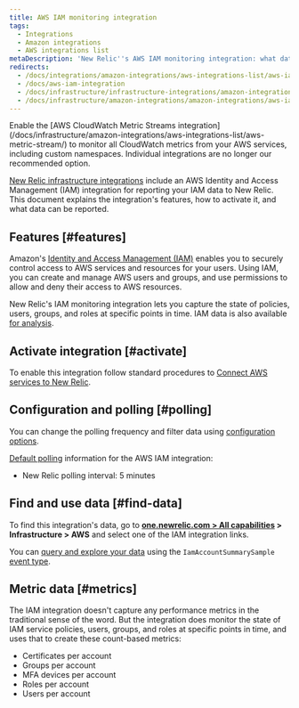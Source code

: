 ```yaml
---
title: AWS IAM monitoring integration
tags:
  - Integrations
  - Amazon integrations
  - AWS integrations list
metaDescription: 'New Relic''s AWS IAM monitoring integration: what data it reports, and how to enable it.'
redirects:
  - /docs/integrations/amazon-integrations/aws-integrations-list/aws-iam-monitoring-integration
  - /docs/aws-iam-integration
  - /docs/infrastructure/infrastructure-integrations/amazon-integrations/aws-iam-integration
  - /docs/infrastructure/amazon-integrations/amazon-integrations/aws-iam-monitoring-integration
---
```


<Callout variant="important">
  Enable the [AWS CloudWatch Metric Streams integration](/docs/infrastructure/amazon-integrations/aws-integrations-list/aws-metric-stream/) to monitor all CloudWatch metrics from your AWS services, including custom namespaces. Individual integrations are no longer our recommended option.
</Callout>

[New Relic infrastructure integrations](/docs/infrastructure/integrations-getting-started/getting-started/introduction-infrastructure-integrations) include an AWS Identity and Access Management (IAM) integration for reporting your IAM data to New Relic. This document explains the integration's features, how to activate it, and what data can be reported.

## Features [#features]

Amazon's [Identity and Access Management (IAM)](https://aws.amazon.com/iam/) enables you to securely control access to AWS services and resources for your users. Using IAM, you can create and manage AWS users and groups, and use permissions to allow and deny their access to AWS resources.

New Relic's IAM monitoring integration lets you capture the state of policies, users, groups, and roles at specific points in time. IAM data is also available [for analysis](/docs/infrastructure/infrastructure-integrations/getting-started/connect-aws-integrations-infrastructure#insights).

## Activate integration [#activate]

To enable this integration follow standard procedures to [Connect AWS services to New Relic](/docs/infrastructure/infrastructure-integrations/getting-started/connect-aws-integrations-infrastructure).

## Configuration and polling [#polling]

You can change the polling frequency and filter data using [configuration options](/docs/integrations/new-relic-integrations/getting-started/configure-polling-frequency-data-collection-cloud-integrations).

[Default polling](/docs/infrastructure/amazon-integrations/aws-integrations-list/aws-polling-intervals-infrastructure-integrations) information for the AWS IAM integration:

* New Relic polling interval: 5 minutes

## Find and use data [#find-data]

To find this integration's data, go to **[one.newrelic.com > All capabilities](https://one.newrelic.com/all-capabilities) > Infrastructure > AWS** and select one of the IAM integration links.

You can [query and explore your data](/docs/using-new-relic/data/understand-data/query-new-relic-data) using the `IamAccountSummarySample` [event type](/docs/data-apis/understand-data/new-relic-data-types/#event-data).

## Metric data [#metrics]

The IAM integration doesn't capture any performance metrics in the traditional sense of the word. But the integration does monitor the state of IAM service policies, users, groups, and roles at specific points in time, and uses that to create these count-based metrics:

* Certificates per account
* Groups per account
* MFA devices per account
* Roles per account
* Users per account
